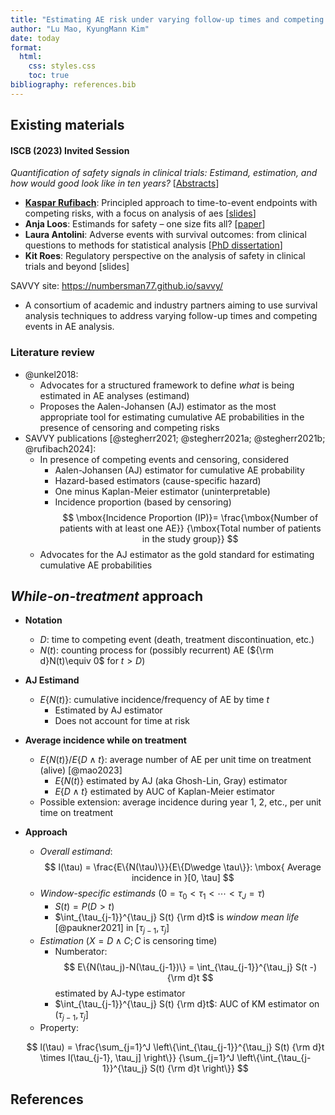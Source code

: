 ```yaml
---
title: "Estimating AE risk under varying follow-up times and competing risks"
author: "Lu Mao, KyungMann Kim"
date: today
format: 
  html:
    css: styles.css
    toc: true
bibliography: references.bib
---
```


## Existing materials

#### ISCB (2023) Invited Session

*Quantification of safety signals in clinical trials: Estimand, estimation, and how would good look like in ten years?* \[[Abstracts](References/abstracts.pdf){target="_blank"}\]

-   [**Kaspar Rufibach**](https://numbersman77.github.io/kasparrufibach/){target="_blank"}: Principled approach to time-to-event endpoints with competing risks, with a focus on analysis of aes \[[slides](References/Rufibach_slides_2023.pdf){target="_blank"}\]
-   **Anja Loos**: Estimands for safety – one size fits all? \[[paper](References/Unkel%20et%20al%20(2019)%20-%20Pharm%20Statist.pdf){target="_blank"}\]
-   **Laura Antolini**: Adverse events with survival outcomes: from clinical questions to methods for statistical analysis \[[PhD dissertation](References/ELENA_phd.pdf){target="_blank"}\]
-   **Kit Roes**: Regulatory perspective on the analysis of safety in clinical trials and beyond \[slides\]

SAVVY site: [https://numbersman77.github.io/savvy/](https://numbersman77.github.io/savvy/){target="_blank"}

-   A consortium of academic and industry partners aiming to use survival analysis techniques to address varying follow-up times and competing events in AE analysis.

### Literature review

-   @unkel2018:
    -   Advocates for a structured framework to define *what* is being estimated in AE analyses (estimand)
    -   Proposes the Aalen-Johansen (AJ) estimator as the most appropriate tool for estimating cumulative AE probabilities in the presence of censoring and competing risks
-   SAVVY publications [@stegherr2021; @stegherr2021a; @stegherr2021b; @rufibach2024]:
    -   In presence of competing events and censoring, considered
        -   Aalen-Johansen (AJ) estimator for cumulative AE probability
        -   Hazard-based estimators (cause-specific hazard)
        -   One minus Kaplan-Meier estimator (uninterpretable)
        -   Incidence proportion (based by censoring) $$
            \mbox{Incidence Proportion (IP)}= \frac{\mbox{Number of patients with at least one AE}}
            {\mbox{Total number of patients in the study group}}
            $$
    -   Advocates for the AJ estimator as the gold standard for estimating cumulative AE probabilities

## *While-on-treatment* approach

-   **Notation**

    -   $D$: time to competing event (death, treatment discontinuation, etc.)
    -   $N(t)$: counting process for (possibly recurrent) AE (${\rm d}N(t)\equiv 0$ for $t>D$)

-   **AJ Estimand**

    -   $E\{N(t)\}$: cumulative incidence/frequency of AE by time $t$
        -   Estimated by AJ estimator
        -   Does not account for time at risk

-   **Average incidence while on treatment**

    -   $E\{N(t)\}/E\{D\wedge t\}$: average number of AE per unit time on treatment (alive) [@mao2023]
        -   $E\{N(t)\}$ estimated by AJ (aka Ghosh-Lin, Gray) estimator
        -   $E\{D\wedge t\}$ estimated by AUC of Kaplan-Meier estimator
    -   Possible extension: average incidence during year 1, 2, etc., per unit time on treatment

-   **Approach**

    -   *Overall estimand*: $$
        l(\tau) = \frac{E\{N(\tau)\}}{E\{D\wedge \tau\}}: \mbox{ Average incidence in }[0, \tau] 
        $$
    -   *Window-specific estimands* $(0=\tau_0<\tau_1<\cdots<\tau_J = \tau)$ \begin{align}
           l(\tau_{j-1}, \tau_j] &= \frac{\mbox{Average number of AE in $[\tau_{j-1}, \tau_j]$}}{\mbox{Average time on treatment in $[\tau_{j-1}, \tau_j]$}}\\
           & = \frac{E\{N(\tau_j)-N(\tau_{j-1})\}}{E\{D\wedge \tau_j - D\wedge \tau_{j-1}\}}\\
           & = \frac{E\{N(\tau_j)-N(\tau_{j-1})\}}{\int_{\tau_{j-1}}^{\tau_j} S(t) {\rm d}t}
        \end{align}
        -   $S(t) = P(D > t)$
        -   $\int_{\tau_{j-1}}^{\tau_j} S(t) {\rm d}t$ is *window mean life* [@paukner2021] in $[\tau_{j-1}, \tau_j]$
    -   *Estimation* $(X=D\wedge C; C \mbox{ is censoring time})$
        -   Numberator: 
        $$
            E\{N(\tau_j)-N(\tau_{j-1})\} = \int_{\tau_{j-1}}^{\tau_j}  S(t -) {\rm d}t
            $$ 
            estimated by AJ-type estimator
        -   $\int_{\tau_{j-1}}^{\tau_j} S(t) {\rm d}t$: AUC of KM estimator on $(\tau_{j-1}, \tau_j]$
    -   Property:

    $$
      l(\tau) =  \frac{\sum_{j=1}^J \left\{\int_{\tau_{j-1}}^{\tau_j} S(t) {\rm d}t \times l(\tau_{j-1}, \tau_j] \right\}}
      {\sum_{j=1}^J \left\{\int_{\tau_{j-1}}^{\tau_j} S(t) {\rm d}t \right\}}
        $$

## References

